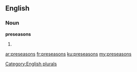 ==English==

===Noun===
'''preseasons'''

# {{plural of|[[preseason]]}}

[[Category:English plurals]]

[[ar:preseasons]]
[[fr:preseasons]]
[[ku:preseasons]]
[[my:preseasons]]